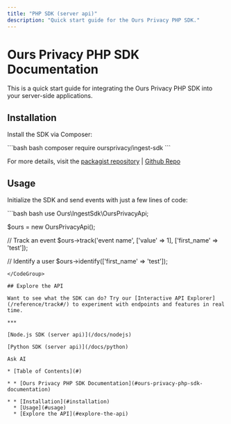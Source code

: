 ```yaml
---
title: "PHP SDK (server api)"
description: "Quick start guide for the Ours Privacy PHP SDK."
---
```


# Ours Privacy PHP SDK Documentation

This is a quick start guide for integrating the Ours Privacy PHP SDK into your server-side applications.

## Installation

Install the SDK via Composer:

<CodeGroup>
  ```bash bash
  composer require oursprivacy/ingest-sdk
  ```
</CodeGroup>

For more details, visit the [packagist repository](https://packagist.org/packages/oursprivacy/ingest-sdk) | [Github Repo](https://github.com/with-ours/ingest-sdk-php)

## Usage

Initialize the SDK and send events with just a few lines of code:

<CodeGroup>
  ```bash bash
  <?php
  require 'vendor/autoload.php';

  use Ours\IngestSdk\OursPrivacyApi;

  $ours = new OursPrivacyApi();

  // Track an event
  $ours->track('event name', ['value' => 1], ['first_name' => 'test']);

  // Identify a user
  $ours->identify(['first_name' => 'test']);
  ```
</CodeGroup>

## Explore the API

Want to see what the SDK can do? Try our [Interactive API Explorer](/reference/track#/) to experiment with endpoints and features in real time.

***

[Node.js SDK (server api)](/docs/nodejs)

[Python SDK (server api)](/docs/python)

Ask AI

* [Table of Contents](#)

* * [Ours Privacy PHP SDK Documentation](#ours-privacy-php-sdk-documentation)

  * * [Installation](#installation)
    * [Usage](#usage)
    * [Explore the API](#explore-the-api)

